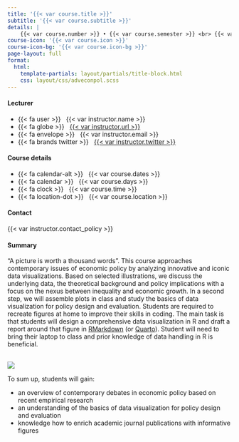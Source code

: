 ```yaml
---
title: '{{< var course.title >}}'
subtitle: '{{< var course.subtitle >}}'
details: |
    {{< var course.number >}} • {{< var course.semester >}} <br> {{< var university.name >}}
course-icon: '{{< var course.icon >}}'
course-icon-bg: '{{< var course.icon-bg >}}'
page-layout: full
format:
  html:
    template-partials: layout/partials/title-block.html
    css: layout/css/adveconpol.scss
---
```


::: {.home}

::: {.grid .course-info}

::: {.g-col-12 .g-col-sm-6 .g-col-md-4}
#### Lecturer

- {{< fa user >}} &nbsp; {{< var instructor.name >}}
- {{< fa globe >}} &nbsp; [{{< var instructor.url >}}]({{< var instructor.url >}})
- {{< fa envelope >}} &nbsp; {{< var instructor.email >}}
- {{< fa brands twitter >}} &nbsp; [{{< var instructor.twitter >}}](https://www.twitter.com/{{< var instructor.twitter >}})
:::

::: {.g-col-12 .g-col-sm-6 .g-col-md-4}
#### Course details

- {{< fa calendar-alt >}} &nbsp; {{< var course.dates >}}
- {{< fa calendar >}} &nbsp; {{< var course.days >}}
- {{< fa clock >}} &nbsp; {{< var course.time >}}
- {{< fa location-dot >}} &nbsp; {{< var course.location >}}
:::

::: {.g-col-12 .g-col-sm-6 .g-col-md-4}
#### Contact

{{< var instructor.contact_policy >}}
:::

:::


#### Summary

“A picture is worth a thousand words”. This course approaches contemporary issues of economic policy by analyzing innovative and iconic data visualizations. Based on selected illustrations, we discuss the underlying data, the theoretical background and policy implications with a focus on the nexus between inequality and economic growth. In a second step, we will assemble plots in class and study the basics of data visualization for policy design and evaluation. Students are required to recreate figures at home to improve their skills in coding. The main task is that students will design a comprehensive data visualization in R and draft a report around that figure in [RMarkdown](https://rmarkdown.rstudio.com) (or [Quarto](https://quarto.org)). Student will need to bring their laptop to class and prior knowledge of data handling in R is beneficial.

<br>
![](data/img/energy.png)
<br>

To sum up, students will gain:

::: {.summary-points}
- an overview of contemporary debates in economic policy based on recent empirical research
- an understanding of the basics of data visualization for policy design and evaluation
- knowledge how to enrich academic journal publications with informative figures
:::

:::
